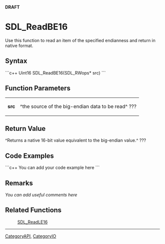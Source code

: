 <!-- pragma section-numbers off -->
<!-- pragma disable-camelcase -->
'''DRAFT'''

= SDL_ReadBE16 =
Use this function to read an item of the specified endianness and return in native format.


== Syntax ==
```c++
Uint16 SDL_ReadBE16(SDL_RWops* src)
```

== Function Parameters ==
{|
|'''src'''
|^the source of the big-endian data to be read^ ???
|}

== Return Value ==
^Returns a native 16-bit value equivalent to the big-endian value.^ ???

== Code Examples ==
```c++
You can add your code example here
```

== Remarks ==
''You can add useful comments here''

== Related Functions ==
:[[SDL_ReadLE16]]

----
[[CategoryAPI]], [[CategoryIO]]

